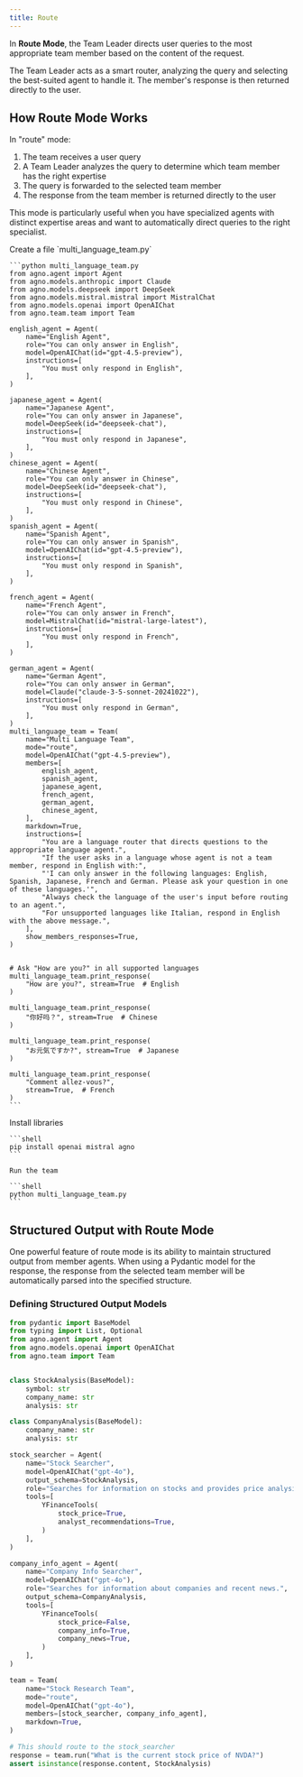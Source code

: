 ```yaml
---
title: Route
---
```


In **Route Mode**, the Team Leader directs user queries to the most appropriate team member based on the content of the request.

The Team Leader acts as a smart router, analyzing the query and selecting the best-suited agent to handle it. The member's response is then returned directly to the user.

## How Route Mode Works

In "route" mode:

1. The team receives a user query
2. A Team Leader analyzes the query to determine which team member has the right expertise
3. The query is forwarded to the selected team member
4. The response from the team member is returned directly to the user

This mode is particularly useful when you have specialized agents with distinct expertise areas and want to automatically direct queries to the right specialist.

<Steps>
  <Step title="Create Multi Language Team">
    Create a file `multi_language_team.py`

    ```python multi_language_team.py
    from agno.agent import Agent
    from agno.models.anthropic import Claude
    from agno.models.deepseek import DeepSeek
    from agno.models.mistral.mistral import MistralChat
    from agno.models.openai import OpenAIChat
    from agno.team.team import Team

    english_agent = Agent(
        name="English Agent",
        role="You can only answer in English",
        model=OpenAIChat(id="gpt-4.5-preview"),
        instructions=[
            "You must only respond in English",
        ],
    )

    japanese_agent = Agent(
        name="Japanese Agent",
        role="You can only answer in Japanese",
        model=DeepSeek(id="deepseek-chat"),
        instructions=[
            "You must only respond in Japanese",
        ],
    )
    chinese_agent = Agent(
        name="Chinese Agent",
        role="You can only answer in Chinese",
        model=DeepSeek(id="deepseek-chat"),
        instructions=[
            "You must only respond in Chinese",
        ],
    )
    spanish_agent = Agent(
        name="Spanish Agent",
        role="You can only answer in Spanish",
        model=OpenAIChat(id="gpt-4.5-preview"),
        instructions=[
            "You must only respond in Spanish",
        ],
    )

    french_agent = Agent(
        name="French Agent",
        role="You can only answer in French",
        model=MistralChat(id="mistral-large-latest"),
        instructions=[
            "You must only respond in French",
        ],
    )

    german_agent = Agent(
        name="German Agent",
        role="You can only answer in German",
        model=Claude("claude-3-5-sonnet-20241022"),
        instructions=[
            "You must only respond in German",
        ],
    )
    multi_language_team = Team(
        name="Multi Language Team",
        mode="route",
        model=OpenAIChat("gpt-4.5-preview"),
        members=[
            english_agent,
            spanish_agent,
            japanese_agent,
            french_agent,
            german_agent,
            chinese_agent,
        ],
        markdown=True,
        instructions=[
            "You are a language router that directs questions to the appropriate language agent.",
            "If the user asks in a language whose agent is not a team member, respond in English with:",
            "'I can only answer in the following languages: English, Spanish, Japanese, French and German. Please ask your question in one of these languages.'",
            "Always check the language of the user's input before routing to an agent.",
            "For unsupported languages like Italian, respond in English with the above message.",
        ],
        show_members_responses=True,
    )


    # Ask "How are you?" in all supported languages
    multi_language_team.print_response(
        "How are you?", stream=True  # English
    )

    multi_language_team.print_response(
        "你好吗？", stream=True  # Chinese
    )

    multi_language_team.print_response(
        "お元気ですか?", stream=True  # Japanese
    )

    multi_language_team.print_response(
        "Comment allez-vous?",
        stream=True,  # French
    )
    ```

  </Step>
  <Step title="Run the team">
    Install libraries

    ```shell
    pip install openai mistral agno
    ```

    Run the team

    ```shell
    python multi_language_team.py
    ```

  </Step>
</Steps>

## Structured Output with Route Mode

One powerful feature of route mode is its ability to maintain structured output from member agents.
When using a Pydantic model for the response, the response from the selected team member will be automatically parsed into the specified structure.

### Defining Structured Output Models

```python
from pydantic import BaseModel
from typing import List, Optional
from agno.agent import Agent
from agno.models.openai import OpenAIChat
from agno.team import Team


class StockAnalysis(BaseModel):
    symbol: str
    company_name: str
    analysis: str

class CompanyAnalysis(BaseModel):
    company_name: str
    analysis: str

stock_searcher = Agent(
    name="Stock Searcher",
    model=OpenAIChat("gpt-4o"),
    output_schema=StockAnalysis,
    role="Searches for information on stocks and provides price analysis.",
    tools=[
        YFinanceTools(
            stock_price=True,
            analyst_recommendations=True,
        )
    ],
)

company_info_agent = Agent(
    name="Company Info Searcher",
    model=OpenAIChat("gpt-4o"),
    role="Searches for information about companies and recent news.",
    output_schema=CompanyAnalysis,
    tools=[
        YFinanceTools(
            stock_price=False,
            company_info=True,
            company_news=True,
        )
    ],
)

team = Team(
    name="Stock Research Team",
    mode="route",
    model=OpenAIChat("gpt-4o"),
    members=[stock_searcher, company_info_agent],
    markdown=True,
)

# This should route to the stock_searcher
response = team.run("What is the current stock price of NVDA?")
assert isinstance(response.content, StockAnalysis)
```
